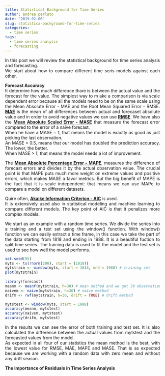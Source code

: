 ```yaml
---
title: Statistical Background for Time Series
author: andrea perlato
date: '2019-02-06'
slug: statistica-background-for-time-series
categories:
  - time series
tags:
  - time series analysis
  - forecasting
---
```


<style>
body {
text-align: justify}
</style>

In this post we will review the statistical background for time series analysis and forecasting. </br>
We start about how to compare different time seris models against each other.

**Forecast Accuracy** </br>
It determine how much difference thare is between the actual value and the forecast for the value. The simplest way to m ake a comparison is via scale dependent error because all the models need to be on the same scale using the Mean Absolute Error - MAE and the Root Mean Squared Error - RMSE.
[**MAE**](https://en.wikipedia.org/wiki/Mean_absolute_error) is the mean of all differences between actual and forecaset absolute value and in order to avoid negative values we can use [**RMSE**](https://en.wikipedia.org/wiki/Root-mean-square_deviation). We have also the [**Mean Absolute Scaled Error - MASE**](https://en.wikipedia.org/wiki/Mean_absolute_scaled_error) that measure the forecast error compared to the error of a naive forecast. </br>
When he have a MASE = 1, that means the model is exactly as good as just picking the last observation. </br>
An MASE = 0.5, means that our model has doubled the prediction accuracy. The lower, the better. </br> 
When MASE > 1, that means the model needs a lot of improvement. </br> 

The [**Mean Absolute Percentage Error - MAPE**](https://en.wikipedia.org/wiki/Mean_absolute_percentage_error), measures the difference of forecast errors and divides it by the actual observation value. The crucial point is that MAPE puts much more weight on extreme values and positive errors, which makes MASE a favor metrics. But the big benefit of MAPE is the fact that it is scale independent: that means we can use MAPe to compare a model on different datasets.

Quire often, [**Akaike Information Criterion - AIC**](https://en.wikipedia.org/wiki/Akaike_information_criterion)  is used. </br> 
It is extensively used also in statistical modeling and machine learning to compare different models. The key point of AIC is that it penalizes more complex models.

We start as an example with a random time series.
We divide the series into a training and a test set using the window() function. With window() function we can easily extract a time frame, in this case we take the part of the data starting from 1818 and ending in 1988. It is a beautiful fuction to split time series.
The training data is used to fit the model and the test set is used to see how well the model performs.

```r
set.seed(95)
myts <- ts(rnorm(200), start = (1818))
mytstrain <- window(myts, start = 1818, end = 1988) # training set
plot(mytstrain)
           
library(forecast)
meanm <- meanf(mytstrain, h=30) # mean method and we get 30 observation in to the future
naivem <- naive(mytstrain, h=30) # naive method
drifm <- rwf(mytstrain, h=30, drift = TRUE) # drift method

mytstest <- window(myts, start = 1988)
accuracy(meanm, mytstest)
accuracy(naivem, mytstest)
accuracy(drifm, mytstest)

```

In the results we can see the error of both training and test set. It is also calculated the difference between the actual values from mytstest and the forecasted values from the model. </br> 
As expected in all four of our statistics the mean method is the best, with the lowest value for RMSE, MAE, MAPE and MASE. That is as expected because we are working with a random data with zero mean and without any drift season.


**The importance of Residuals in Time Series Analysis** </br>
















